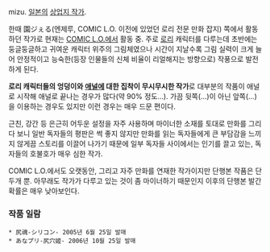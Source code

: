 mizu.
[[일본]]의 [[상업지 작가]].

한때 園ジぇる(엔제루, COMIC L.O. 이전에 있었던 로리 전문 만화 잡지) 쪽에서 활동하던 작가로 현재는 [[COMIC L.O.]]에서 활동 중. 주로 [[로리]] 캐릭터를 다루는데 초반에는 둥글둥글하고 귀여운 캐릭터 위주의 그림체였으나 시간이 지날수록 그림 실력이 크게 늘어 안정적이고 능숙한(등장 인물들의 신체 비율이 리얼해지는 방향으로) 작풍으로 발전하게 된다.

'''로리 캐릭터들의 엉덩이와 [[애널]]에 대한 집착이 무시무시한 작가'''로 대부분의 작품이 애널로 시작해 애널로 끝나는 경우가 많다(약 90% 정도…). 가끔 뒷쪽(…)이 아닌 앞쪽(…)을 이용하는 경우도 있지만 이런 경우는 매우 드문 편이다.

근친, 강간 등 은근히 어두운 설정을 자주 사용하며 마이너한 소재를 토대로 만화를 그리다 보니 일반 독자들의 평판은 썩 좋지 않지만 만화를 읽는 독자들에게 큰 부담감을 느끼지 않게끔 스토리를 이끌어 나가기 때문에 일부 독자들 사이에서는 인기를 끌고 있는, 독자들의 호불호가 매우 심한 작가.

COMIC L.O.에서도 오랫동안, 그리고 자주 만화를 연재한 작가이지만 단행본 작품은 단 두개 뿐. 아무래도 작가가 다루고 있는 것이 좀 마이너하기 때문인지 이후의 단행본 발간 확률은 매우 낮아보인다.

=== 작품 일람 ===
 * 尻魂-シリコン- 2005년 6월 25일 발매
 * あなプリ-尻穴姬- 2006년 10월 25일 발매
